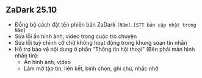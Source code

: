 ## ZaDark 25.10

- Đồng bộ cách đặt tên phiên bản ZaDark `[Năm].[STT bản cập nhật trong Năm]`
- Sửa lỗi ẩn hình ảnh, video trong cuộc trò chuyện
- Sửa lỗi tuỳ chỉnh cỡ chữ không hoạt động trong khung soạn tin nhắn
- Hỗ trợ bảo vệ nội dung ở phần "Thông tin hội thoại" (Bên phải màn hình nhắn tin):
  - Ẩn hình ảnh, video
  - Làm mờ tập tin, liên kết, bình chọn, ghi chú, nhắc nhỡ
